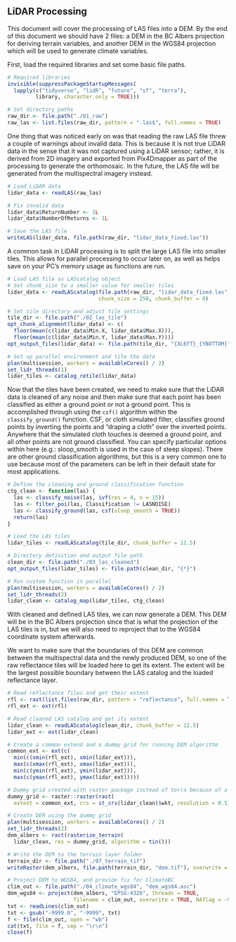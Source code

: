 ## LiDAR Processing

This document will cover the processing of LAS files into a DEM. By the end of this document we should have 2 files: a DEM in the BC Albers projection for deriving terrain variables, and another DEM in the WGS84 projection which will be used to generate climate variables.

First, load the required libraries and set some basic file paths.

```r

# Required libraries
invisible(suppressPackageStartupMessages(
  lapply(c("tidyverse", "lidR", "future", "sf", "terra"), 
         library, character.only = TRUE)))

# Set directory paths
raw_dir <- file.path("./01_raw")
raw_las <- list.files(raw_dir, pattern = ".las$", full.names = TRUE)

```

One thing that was noticed early on was that reading the raw LAS file threw a couple of warnings about invalid data. This is because it is not true LiDAR data in the sense that it was not captured using a LiDAR sensor; rather, it is derived from 2D imagery and exported from Pix4Dmapper as part of the processing to generate the orthomosaic. In the future, the LAS file will be generated from the multispectral imagery instead.

```r

# Load LiDAR data
lidar_data <- readLAS(raw_las)

# Fix invalid data
lidar_data$ReturnNumber <- 1L
lidar_data$NumberOfReturns <- 1L

# Save the LAS file
writeLAS(lidar_data, file.path(raw_dir, "lidar_data_fixed.las"))

```

A common task in LiDAR processing is to split the large LAS file into smaller tiles. This allows for parallel processing to occur later on, as well as helps save on your PC's memory usage as functions are run.

```r

# Load LAS file as LAScatalog object
# Set chunk_size to a smaller value for smaller tiles
lidar_data <- readLAScatalog(file.path(raw_dir, "lidar_data_fixed.las"),
                             chunk_size = 250, chunk_buffer = 0)

# Set tile directory and adjust tile settings
tile_dir <- file.path("./02_las_tile")
opt_chunk_alignment(lidar_data) <- c(
  floor(mean(c(lidar_data$Min.X, lidar_data$Max.X))), 
  floor(mean(c(lidar_data$Min.Y, lidar_data$Max.Y))))
opt_output_files(lidar_data) <- file.path(tile_dir, "{XLEFT}_{YBOTTOM}")

# Set up parallel environment and tile the data
plan(multisession, workers = availableCores() / 2)
set_lidr_threads(1)
lidar_tiles <- catalog_retile(lidar_data)

```

Now that the tiles have been created, we need to make sure that the LiDAR data is cleaned of any noise and then make sure that each point has been classified as either a ground point or not a ground point. This is accomplished through using the `csf()` algorithm within the `classify_ground()` function. CSF, or cloth simulated filter, classifies ground points by inverting the points and "draping a cloth" over the inverted points. Anywhere that the simulated cloth touches is deemed a ground point, and all other points are not ground classified. You can specify particular options within here (e.g.: sloop_smooth is used in the case of steep slopes). There are other ground classification algorithms, but this is a very common one to use because most of the parameters can be left in their default state for most applications.

```r

# Define the cleaning and ground classification function
ctg_clean <- function(las) {
  las <- classify_noise(las, ivf(res = 4, n = 15))
  las <- filter_poi(las, Classification != LASNOISE)
  las <- classify_ground(las, csf(sloop_smooth = TRUE))
  return(las)
}

# Load the LAS tiles
lidar_tiles <- readLAScatalog(tile_dir, chunk_buffer = 12.5)

# Directory definition and output file path
clean_dir <- file.path("./03_las_cleaned")
opt_output_files(lidar_tiles) <- file.path(clean_dir, "{*}")

# Run custom function in parallel
plan(multisession, workers = availableCores() / 2)
set_lidr_threads(2)
lidar_clean <- catalog_map(lidar_tiles, ctg_clean)

```

With cleaned and defined LAS tiles, we can now generate a DEM. This DEM will be in the BC Albers projection since that is what the projection of the LAS tiles is in, but we will also need to reproject that to the WGS84 coordinate system afterwards.

We want to make sure that the boundaries of this DEM are common between the multispectral data and the newly produced DEM, so one of the raw reflectance tiles will be loaded here to get its extent. The extent will be the largest possible boundary between the LAS catalog and the loaded reflectance layer.

```r
# Read reflectance files and get their extent
rfl <- rast(list.files(raw_dir, pattern = "reflectance", full.names = TRUE))
rfl_ext <- ext(rfl)

# Read cleaned LAS catalog and get its extent
lidar_clean <- readLAScatalog(clean_dir, chunk_buffer = 12.5)
lidar_ext <- ext(lidar_clean)

# Create a common extend and a dummy grid for running DEM algorithm
common_ext <- ext(c(
  min(c(xmin(rfl_ext), xmin(lidar_ext))), 
  max(c(xmax(rfl_ext), xmax(lidar_ext))),
  min(c(ymin(rfl_ext), ymin(lidar_ext))), 
  max(c(ymax(rfl_ext), ymax(lidar_ext)))))

# Dummy grid created with raster package instead of terra because of a bug
dummy_grid <- raster::raster(rast(
  extent = common_ext, crs = st_crs(lidar_clean)$wkt, resolution = 0.5))

# Create DEM using the dummy grid
plan(multisession, workers = availableCores() / 2)
set_lidr_threads(2)
dem_albers <- rast(rasterize_terrain(
  lidar_clean, res = dummy_grid, algorithm = tin()))

# Write the DEM to the terrain layer folder
terrain_dir <- file.path("./07_terrain_tif")
writeRaster(dem_albers, file.path(terrain_dir, "dem.tif"), overwrite = TRUE)

# Project DEM to WGS84, and provide fix for ClimateBC
clim_out <- file.path("./04_climate_wgs84", "dem_wgs84.asc")
dem_wgs84 <- project(dem_albers, "EPSG:4326", threads = TRUE,
                     filename = clim_out, overwrite = TRUE, NAflag = -9999)
txt <- readLines(clim_out)
txt <- gsub("-9999.0", "-9999", txt)
f <- file(clim_out, open = "wb")
cat(txt, file = f, sep = "\r\n")
close(f)

```
